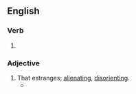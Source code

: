 ==English==

===Verb===
{{head|en|present participle}}

# {{present participle of|estrange|lang=en|nocat=1}}

===Adjective===
{{en-adj}}

# That estranges; [[alienating]], [[disorienting]].
#* {{quote-text|year=1990|author={{w|Camille Paglia}}|title=Sexual Personae|passage=At his first rendezvous, De Marsay is blindfolded and driven endlessly through the streets, an '''estranging''' device which makes his native city a sexual labyrinth.}}